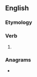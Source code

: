 ==English==

===Etymology===
{{suffix|en|consider|est}}

===Verb===
{{head|en|verb form}}

# {{en-archaic second-person singular of|consider|lang=en}}

===Anagrams===
* {{anagrams|en|a=cdeeinorsst|coresidents}}
